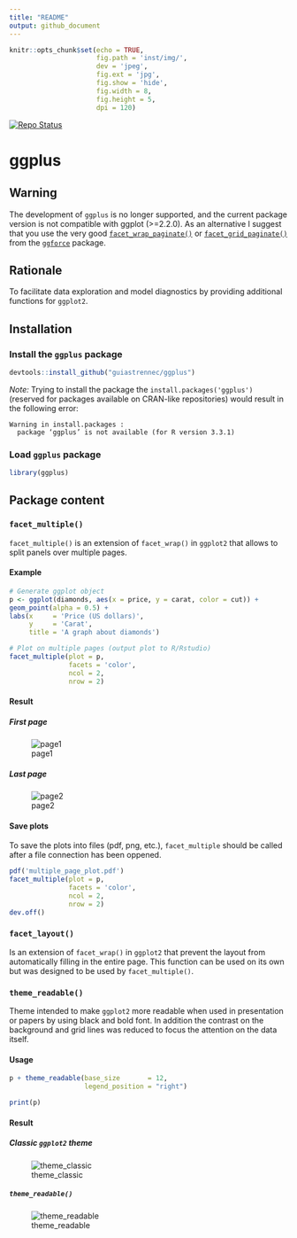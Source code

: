 ```yaml
---
title: "README"
output: github_document
---
```


```r
knitr::opts_chunk$set(echo = TRUE,
                      fig.path = 'inst/img/', 
                      dev = 'jpeg', 
                      fig.ext = 'jpg', 
                      fig.show = 'hide',
                      fig.width = 8, 
                      fig.height = 5, 
                      dpi = 120)
```

[![Repo Status](https://www.repostatus.org/badges/latest/abandoned.svg)](https://www.repostatus.org/#abandoned)

# ggplus
## __Warning__
The development of `ggplus` is no longer supported, and the current package version is not compatible with ggplot (>=2.2.0). As an alternative I suggest that you use the very good [`facet_wrap_paginate()`](https://ggforce.data-imaginist.com/reference/facet_wrap_paginate.html) or [`facet_grid_paginate()`](https://ggforce.data-imaginist.com/reference/facet_grid_paginate.html) from the [`ggforce`](https://ggforce.data-imaginist.com/) package. 

## Rationale

To facilitate data exploration and model diagnostics by providing additional functions for `ggplot2`.


## Installation

### Install the `ggplus` package 

```r
devtools::install_github("guiastrennec/ggplus")
```

*Note:* Trying to install the package the `install.packages('ggplus')` (reserved for packages available on CRAN-like repositories) would result in the following error:
```
Warning in install.packages :
  package ‘ggplus’ is not available (for R version 3.3.1)
```

### Load `ggplus` package

```r
library(ggplus)
```


## Package content

### `facet_multiple()`

`facet_multiple()` is an extension of `facet_wrap()` in `ggplot2` that allows to split panels over multiple pages.

#### Example
```r
# Generate ggplot object
p <- ggplot(diamonds, aes(x = price, y = carat, color = cut)) +
geom_point(alpha = 0.5) +
labs(x     = 'Price (US dollars)',
     y     = 'Carat',
     title = 'A graph about diamonds')

# Plot on multiple pages (output plot to R/Rstudio)
facet_multiple(plot = p, 
               facets = 'color', 
               ncol = 2, 
               nrow = 2)
```

#### Result
##### First page

![page1](inst/img/facet_multiple-1.jpg)


##### Last page

![page2](inst/img/facet_multiple-2.jpg)


#### Save plots

To save the plots into files (pdf, png, etc.), `facet_multiple` should be called after a file connection has been oppened.

```r
pdf('multiple_page_plot.pdf')
facet_multiple(plot = p, 
               facets = 'color', 
               ncol = 2, 
               nrow = 2)
dev.off()
```


### `facet_layout()`

Is an extension of `facet_wrap()` in `ggplot2` that prevent the layout from automatically filling in the entire page. This function can be used on its own but was designed to be used by `facet_multiple()`.


### `theme_readable()`

Theme intended to make `ggplot2` more readable when used in presentation or papers by using black and bold font. In addition the contrast on the background and grid lines was reduced to focus the attention on the data itself.


#### Usage

```r
p + theme_readable(base_size       = 12,
                   legend_position = "right")
```

```r
print(p)
```


#### Result
##### Classic `ggplot2` theme   

![theme_classic](inst/img/theme_classic-1.jpg)


##### `theme_readable()`   

![theme_readable](inst/img/theme_readable-1.jpg)

